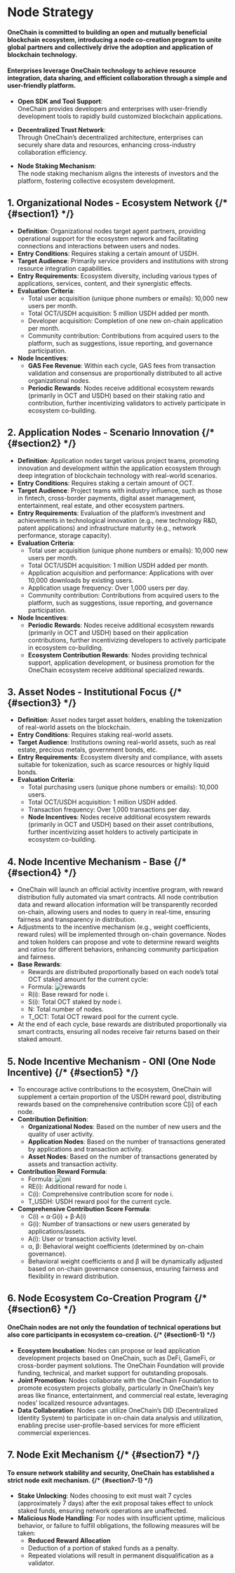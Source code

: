 # Node Strategy 

#### OneChain is committed to building an open and mutually beneficial blockchain ecosystem, introducing a node co-creation program to unite global partners and collectively drive the adoption and application of blockchain technology. 
#### Enterprises leverage OneChain technology to achieve resource integration, data sharing, and efficient collaboration through a simple and user-friendly platform. 

- **Open SDK and Tool Support**:  
  OneChain provides developers and enterprises with user-friendly development tools to rapidly build customized blockchain applications.

- **Decentralized Trust Network**:  
  Through OneChain’s decentralized architecture, enterprises can securely share data and resources, enhancing cross-industry collaboration efficiency.

- **Node Staking Mechanism**:  
  The node staking mechanism aligns the interests of investors and the platform, fostering collective ecosystem development.

## 1. Organizational Nodes - Ecosystem Network {/* {#section1} */}

- **Definition**: Organizational nodes target agent partners, providing operational support for the ecosystem network and facilitating connections and interactions between users and nodes.
- **Entry Conditions**: Requires staking a certain amount of USDH.
- **Target Audience**: Primarily service providers and institutions with strong resource integration capabilities.
- **Entry Requirements**: Ecosystem diversity, including various types of applications, services, content, and their synergistic effects.
- **Evaluation Criteria**:
  - Total user acquisition (unique phone numbers or emails): 10,000 new users per month.
  - Total OCT/USDH acquisition: 5 million USDH added per month.
  - Developer acquisition: Completion of one new on-chain application per month.
  - Community contribution: Contributions from acquired users to the platform, such as suggestions, issue reporting, and governance participation.
- **Node Incentives**:
  - **GAS Fee Revenue**: Within each cycle, GAS fees from transaction validation and consensus are proportionally distributed to all active organizational nodes.
  - **Periodic Rewards**: Nodes receive additional ecosystem rewards (primarily in OCT and USDH) based on their staking ratio and contribution, further incentivizing validators to actively participate in ecosystem co-building.

## 2. Application Nodes - Scenario Innovation {/* {#section2} */}

- **Definition**: Application nodes target various project teams, promoting innovation and development within the application ecosystem through deep integration of blockchain technology with real-world scenarios.
- **Entry Conditions**: Requires staking a certain amount of OCT.
- **Target Audience**: Project teams with industry influence, such as those in fintech, cross-border payments, digital asset management, entertainment, real estate, and other ecosystem partners.
- **Entry Requirements**: Evaluation of the platform’s investment and achievements in technological innovation (e.g., new technology R&D, patent applications) and infrastructure maturity (e.g., network performance, storage capacity).
- **Evaluation Criteria**:
  - Total user acquisition (unique phone numbers or emails): 10,000 new users per month.
  - Total OCT/USDH acquisition: 1 million USDH added per month.
  - Application acquisition and performance: Applications with over 10,000 downloads by existing users.
  - Application usage frequency: Over 1,000 users per day.
  - Community contribution: Contributions from acquired users to the platform, such as suggestions, issue reporting, and governance participation.
- **Node Incentives**:
  - **Periodic Rewards**: Nodes receive additional ecosystem rewards (primarily in OCT and USDH) based on their application contributions, further incentivizing developers to actively participate in ecosystem co-building.
  - **Ecosystem Contribution Rewards**: Nodes providing technical support, application development, or business promotion for the OneChain ecosystem receive additional specialized rewards.

## 3. Asset Nodes - Institutional Focus {/* {#section3} */}

- **Definition**: Asset nodes target asset holders, enabling the tokenization of real-world assets on the blockchain.
- **Entry Conditions**: Requires staking real-world assets.
- **Target Audience**: Institutions owning real-world assets, such as real estate, precious metals, government bonds, etc.
- **Entry Requirements**: Ecosystem diversity and compliance, with assets suitable for tokenization, such as scarce resources or highly liquid bonds.
- **Evaluation Criteria**:
  - Total purchasing users (unique phone numbers or emails): 10,000 users.
  - Total OCT/USDH acquisition: 1 million USDH added.
  - Transaction frequency: Over 1,000 transactions per day.
  - **Node Incentives**: Nodes receive additional ecosystem rewards (primarily in OCT and USDH) based on their asset contributions, further incentivizing asset holders to actively participate in ecosystem co-building.

## 4. Node Incentive Mechanism - Base {/* {#section4} */}

- OneChain will launch an official activity incentive program, with reward distribution fully automated via smart contracts. All node contribution data and reward allocation information will be transparently recorded on-chain, allowing users and nodes to query in real-time, ensuring fairness and transparency in distribution.
- Adjustments to the incentive mechanism (e.g., weight coefficients, reward rules) will be implemented through on-chain governance. Nodes and token holders can propose and vote to determine reward weights and ratios for different behaviors, enhancing community participation and fairness.
- **Base Rewards**:
  - Rewards are distributed proportionally based on each node’s total OCT staked amount for the current cycle:
  - Formula: ![rewards](https://statics-testnet.onelabs.cc/rewards.png "rewards")
  - R(i): Base reward for node i.
  - S(i): Total OCT staked by node i.
  - N: Total number of nodes.
  - T_OCT: Total OCT reward pool for the current cycle.
- At the end of each cycle, base rewards are distributed proportionally via smart contracts, ensuring all nodes receive fair returns based on their staked amount.

## 5. Node Incentive Mechanism - ONI (One Node Incentive) {/* {#section5} */}

- To encourage active contributions to the ecosystem, OneChain will supplement a certain proportion of the USDH reward pool, distributing rewards based on the comprehensive contribution score C[i] of each node.
- **Contribution Definition**:
  - **Organizational Nodes**: Based on the number of new users and the quality of user activity.
  - **Application Nodes**: Based on the number of transactions generated by applications and transaction activity.
  - **Asset Nodes**: Based on the number of transactions generated by assets and transaction activity.
- **Contribution Reward Formula**:
  - Formula: ![oni](https://statics-testnet.onelabs.cc/oni.png "oni")
  - RE(i): Additional reward for node i.
  - C(i): Comprehensive contribution score for node i.
  - T_USDH: USDH reward pool for the current cycle.
- **Comprehensive Contribution Score Formula**:
  - C(i) = α⋅G(i) + β⋅A(i)
  - G(i): Number of transactions or new users generated by applications/assets.
  - A(i): User or transaction activity level.
  - α, β: Behavioral weight coefficients (determined by on-chain governance).
  - Behavioral weight coefficients α and β will be dynamically adjusted based on on-chain governance consensus, ensuring fairness and flexibility in reward distribution.

## 6. Node Ecosystem Co-Creation Program {/* {#section6} */}

#### OneChain nodes are not only the foundation of technical operations but also core participants in ecosystem co-creation. {/* {#section6-1} */}
- **Ecosystem Incubation**: Nodes can propose or lead application development projects based on OneChain, such as DeFi, GameFi, or cross-border payment solutions. The OneChain Foundation will provide funding, technical, and market support for outstanding proposals.
- **Joint Promotion**: Nodes collaborate with the OneChain Foundation to promote ecosystem projects globally, particularly in OneChain’s key areas like finance, entertainment, and commercial real estate, leveraging nodes’ localized resource advantages.
- **Data Collaboration**: Nodes can utilize OneChain’s DID (Decentralized Identity System) to participate in on-chain data analysis and utilization, enabling precise user-profile-based services for more efficient commercial experiences.

## 7. Node Exit Mechanism {/* {#section7} */}

#### To ensure network stability and security, OneChain has established a strict node exit mechanism. {/* {#section7-1} */}
- **Stake Unlocking**: Nodes choosing to exit must wait 7 cycles (approximately 7 days) after the exit proposal takes effect to unlock staked funds, ensuring network operations are unaffected.
- **Malicious Node Handling**: For nodes with insufficient uptime, malicious behavior, or failure to fulfill obligations, the following measures will be taken:
  - **Reduced Reward Allocation**
  - Deduction of a portion of staked funds as a penalty.
  - Repeated violations will result in permanent disqualification as a validator.

